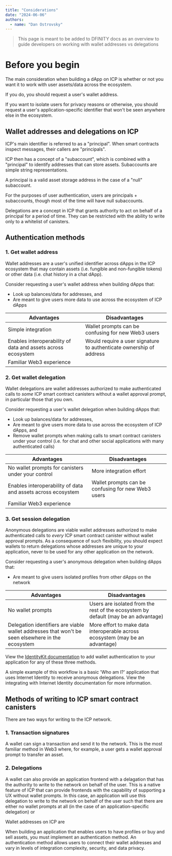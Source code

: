 ```yaml
---
title: "Considerations"
date: "2024-06-06"
authors:
  - name: "Dan Ostrovsky"
---
```


> This page is meant to be added to DFINITY docs as an overview to guide developers on working with
> wallet addresses vs delegations

# Before you begin

The main consideration when building a dApp on ICP is whether or not you want it to work with user
assets/data across the ecosystem.

If you do, you should request a user's wallet address.

If you want to isolate users for privacy reasons or otherwise, you should request a user's
application-specific identifier that won't be seen anywhere else in the ecosystem.

## Wallet addresses and delegations on ICP

ICP's main identifier is referred to as a "principal". When smart contracts inspect messages, their
callers are "principals".

ICP then has a concept of a "subaccount", which is combined with a "principal" to identify addresses
that can store assets. Subaccounts are simple string representations.

A principal is a valid asset storage address in the case of a "null" subaccount.

For the purposes of user authentication, users are principals + subaccounts, though most of the time
will have null subaccounts.

Delegations are a concept in ICP that grants authority to act on behalf of a principal for a period
of time. They can be restricted with the ability to write only to a whitelist of canisters.

## Authentication methods

### 1. Get wallet address

Wallet addresses are a user's unified identifier across dApps in the ICP ecosystem that may contain
assets (i.e. fungible and non-fungible tokens) or other data (i.e. chat history in a chat dApp).

Consider requesting a user's wallet address when building dApps that:

- Look up balances/data for addresses, and
- Are meant to give users more data to use across the ecosystem of ICP dApps

| Advantages                                                   | Disadvantages                                                       |
| ------------------------------------------------------------ | ------------------------------------------------------------------- |
| Simple integration                                           | Wallet prompts can be confusing for new Web3 users                  |
| Enables interoperability of data and assets across ecosystem | Would require a user signature to authenticate ownership of address |
| Familiar Web3 experience                                     |                                                                     |

### 2. Get wallet delegation

Wallet delegations are wallet addresses authorized to make authenticated calls to _some_ ICP smart
contract canisters without a wallet approval prompt, in particular those that you own.

Consider requesting a user's wallet delegation when building dApps that:

- Look up balances/data for addresses,
- Are meant to give users more data to use across the ecosystem of ICP dApps, and
- Remove wallet prompts when making calls to smart contract canisters under your control (i.e. for
  chat and other social applications with many authenticated calls)

| Advantages                                                   | Disadvantages                                      |
| ------------------------------------------------------------ | -------------------------------------------------- |
| No wallet prompts for canisters under your control           | More integration effort                            |
| Enables interoperability of data and assets across ecosystem | Wallet prompts can be confusing for new Web3 users |
| Familiar Web3 experience                                     |                                                    |

### 3. Get session delegation

Anonymous delegations are viable wallet addresses authorized to make authenticated calls to _every_
ICP smart contract canister without wallet approval prompts. As a consequence of such flexibility,
you should expect wallets to return delegations whose addresses are unique to your application,
never to be used for any other application on the network.

Consider requesting a user's anonymous delegation when building dApps that:

- Are meant to give users isolated profiles from other dApps on the network

| Advantages                                                                                       | Disadvantages                                                                      |
| ------------------------------------------------------------------------------------------------ | ---------------------------------------------------------------------------------- |
| No wallet prompts                                                                                | Users are isolated from the rest of the ecosystem by default (may be an advantage) |
| Delegation identifiers are viable wallet addresses that won't be seen elsewhere in the ecosystem | More effort to make data interoperable across ecosystem (may be an advantage)      |

View the [IdentityKit documentation]() to add wallet authentication to your application for any of
these three methods.

A simple example of this workflow is a basic 'Who am I?' application that uses Internet Identity to
receive anonymous delegations. View the integrating with Internet Identity documentation for more
information.

## Methods of writing to ICP smart contract canisters

There are two ways for writing to the ICP network.

### 1. Transaction signatures

A wallet can sign a transaction and send it to the network. This is the most familiar method in Web3
where, for example, a user gets a wallet approval prompt to transfer an asset.

### 2. Delegations

A wallet can also provide an application frontend with a delagation that has the authority to write
to the network on behalf of the user. This is a native feature of ICP that can provide frontends
with the capability of supporting a UX without wallet prompts. In this case, an application will use
this delegation to write to the network on behalf of the user such that there are either no wallet
prompts at all (in the case of an application-specific delegation) or

Wallet addresses on ICP are

When building an application that enables users to have profiles or buy and sell assets, you must
implement an authentication method. An authentication method allows users to connect their wallet
addresses and vary in levels of integration complexity, security, and data privacy.
